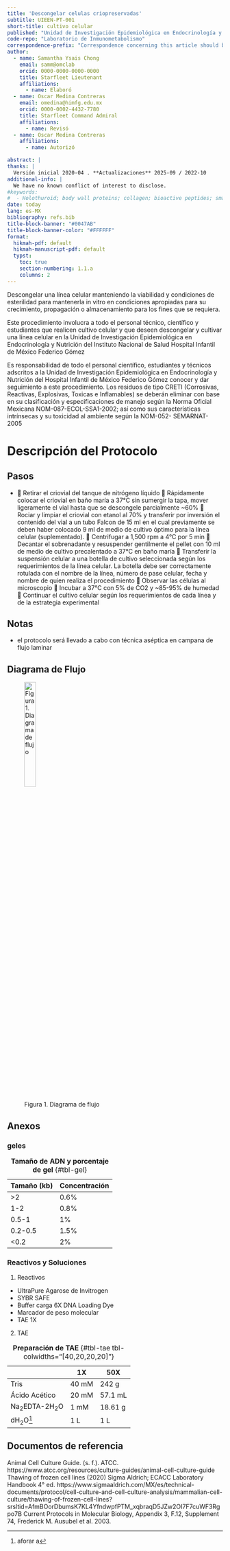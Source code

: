 ```yaml
---
title: 'Descongelar celulas criopreservadas'
subtitle: UIEEN-PT-001
short-title: cultivo celular
published: "Unidad de Investigación Epidemiológica en Endocrinología y Nutrición"
code-repo: "Laboratorio de Inmunometabolismo"
correspondence-prefix: "Correspondence concerning this article should be addressed to"
author:
  - name: Samantha Ysais Chong
    email: samm@omclab
    orcid: 0000-0000-0000-0000
    title: Starfleet Lieutenant
    affiliations: 
      - name: Elaboró
  - name: Oscar Medina Contreras
    email: omedina@himfg.edu.mx
    orcid: 0000-0002-4432-7780
    title: Starfleet Command Admiral
    affiliations: 
      - name: Revisó
  - name: Oscar Medina Contreras
    affiliations: 
      - name: Autorizó

abstract: |
thanks: |
  Versión inicial 2020-04 . **Actualizaciones** 2025-09 / 2022-10
additional-info: |
  We have no known conflict of interest to disclose.
#keywords:
#  - Holothuroid; body wall proteins; collagen; bioactive peptides; small molecular weight peptides; wound healing *in vitro*
date: today
lang: es-MX
bibliography: refs.bib
title-block-banner: "#0047AB"
title-block-banner-color: "#FFFFFF"
format:
  hikmah-pdf: default
  hikmah-manuscript-pdf: default
  typst:
    toc: true
    section-numbering: 1.1.a
    columns: 2
---
```


::: {.callout-note title="Propósito"}
Descongelar una línea celular manteniendo la viabilidad y condiciones de esterilidad para mantenerla in vitro en condiciones apropiadas para su crecimiento, propagación o almacenamiento para los fines que se requiera.
:::

::: {.callout-note title="Alcance"}
Este procedimiento involucra a todo el personal técnico, científico y estudiantes que realicen cultivo celular y que deseen descongelar y cultivar una línea celular en la Unidad de Investigación Epidemiológica en Endocrinología y Nutrición del Instituto Nacional de Salud Hospital Infantil de México Federico Gómez
:::

::: {.callout-note title="Políticas de operación, normas y lineamientos"}
Es responsabilidad de todo el personal científico, estudiantes y técnicos
adscritos a la Unidad de Investigación Epidemiológica en Endocrinología
y Nutrición del Hospital Infantil de México Federico Gómez conocer y dar
seguimiento a este procedimiento. Los residuos de tipo CRETI
(Corrosivas, Reactivas, Explosivas, Toxicas e Inflamables) se deberán
eliminar con base en su clasificación y especificaciones de manejo según
la Norma Oficial Mexicana NOM-087-ECOL-SSA1-2002; así como sus
características intrínsecas y su toxicidad al ambiente según la NOM-052-
SEMARNAT-2005
:::

\newpage

# Descripción del Protocolo

::: callout-note
## Pasos

- 	Retirar el criovial del tanque de nitrógeno líquido 
	Rápidamente colocar el criovial en baño maría a 37°C sin sumergir la tapa, mover ligeramente el vial hasta que se descongele parcialmente ~60%
	Rociar y limpiar el criovial con etanol al 70% y transferir por inversión el contenido del vial a un tubo Falcon de 15 ml en el cual previamente se deben haber colocado 9 ml de medio de cultivo óptimo para la línea celular (suplementado).
	Centrifugar a 1,500 rpm a 4°C por 5 min
	Decantar el sobrenadante y resuspender gentilmente el pellet con 10 ml de medio de cultivo precalentado a 37°C en baño maría
	Transferir la suspensión celular a una botella de cultivo seleccionada según los requerimientos de la línea celular. La botella debe ser correctamente rotulada con el nombre de la línea, número de pase celular, fecha y nombre de quien realiza el procedimiento
	Observar las células al microscopio
	Incubar a 37°C con 5% de CO2 y ~85-95% de humedad 
	Continuar el cultivo celular según los requerimientos de cada línea y de la estrategia experimental

:::

::: {.callout-caution collapse="true"}
## Notas

- el protocolo será llevado a cabo con técnica aséptica en campana de flujo laminar


:::

## Diagrama de Flujo

![Figura 1. Diagrama de flujo](notebooks/images/thaw.png){width="25%"}

\newpage

## Anexos

### geles

Tamaño (kb)	|Concentración
-|-
>2	|0.6%
1-2|	0.8%
0.5-1|	1%
0.2-0.5	|1.5%
<0.2	|2%

: **Tamaño de ADN y porcentaje de gel** {#tbl-gel}

### Reactivos y Soluciones

(@) Reactivos
- UltraPure Agarose de Invitrogen
- SYBR SAFE
- Buffer carga 6X DNA Loading Dye
- Marcador de peso molecular
- TAE 1X

(@) TAE

||1X	|50X
-|-|-
Tris|	40 mM	|242 g
Ácido Acético|	20 mM|	57.1 mL
Na~2~EDTA-2H~2~O	|1 mM	|18.61 g
dH~2~O^[aforar a]	|	1 L|1 L

: **Preparación de TAE** {#tbl-tae tbl-colwidths="[40,20,20,20]"}

## Documentos de referencia

Animal Cell Culture Guide. (s. f.). ATCC. https://www.atcc.org/resources/culture-guides/animal-cell-culture-guide
Thawing of frozen cell lines (2020) Sigma Aldrich; ECACC Laboratory Handbook 4° ed. https://www.sigmaaldrich.com/MX/es/technical-documents/protocol/cell-culture-and-cell-culture-analysis/mammalian-cell-culture/thawing-of-frozen-cell-lines?srsltid=AfmBOorDbumsK7KL4YfndwpfPTM_xqbraqD5JZw2OI7F7cuWF3Rgpo7B
Current Protocols in Molecular Biology, Appendix 3, F.12, Supplement 74, Frederick M. Ausubel et al. 2003.
